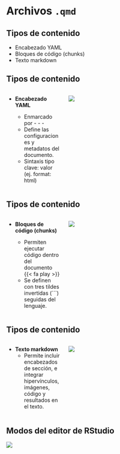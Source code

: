 # Archivos `.qmd`

## Tipos de contenido

-   Encabezado YAML
-   Bloques de código (chunks)
-   Texto markdown

## Tipos de contenido

::: columns
::: {.column width="30%"}
-   **Encabezado YAML**

    -   Enmarcado por - - -
    -   Define las configuraciones y metadatos del documento.
    -   Sintaxis tipo clave: valor (ej. format: html)
:::

::: {.column width="70%"}
![](images/encabezado-yaml.jpg){fig-align="center"}
:::
:::

## Tipos de contenido

::: columns
::: {.column width="30%"}
-   **Bloques de código (chunks)**

    -   Permiten ejecutar código dentro del documento {{< fa play >}}
    -   Se definen con tres tildes invertidas (\`\`\`) seguidas del lenguaje.
:::

::: {.column width="70%"}
![](images/bloque-codigo.jpg){fig-align="center"}
:::
:::

## Tipos de contenido

::: columns
::: {.column width="30%"}
-   **Texto markdown**
    -   Permite incluir encabezados de sección, e integrar hipervínculos, imágenes, código y resultados en el texto.
:::

::: {.column width="70%"}
![](images/texto-markdown.jpg){fig-align="center"}
:::
:::

## Modos del editor de RStudio

![](images/editor.jpg){fig-align="center"}
